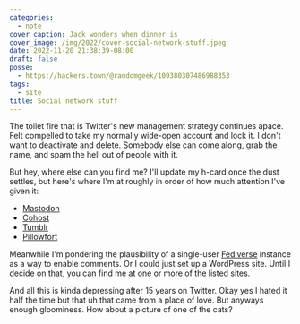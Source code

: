 ```yaml
---
categories:
  - note
cover_caption: Jack wonders when dinner is
cover_image: /img/2022/cover-social-network-stuff.jpeg
date: 2022-11-20 21:38:39-08:00
draft: false
posse:
  - https://hackers.town/@randomgeek/109380307486988353
tags:
  - site
title: Social network stuff
---
```


The toilet fire that is Twitter's new management strategy continues apace.
Felt compelled to take my normally wide-open account and lock it.
I don't want to deactivate and delete.
Somebody else can come along, grab the name, and spam the hell out of people with it.

But hey, where else can you find me?
I'll update my h-card once the dust settles, but here's where I'm at roughly in order of how much attention I've given it:

- [Mastodon][mastodon]
- [Cohost][cohost]
- [Tumblr][tumblr]
- [Pillowfort][pillowfort]

[mastodon]: https://hackers.town/@randomgeek
[cohost]: https://cohost.org/randomgeek
[tumblr]: https://www.tumblr.com/blog/randomgeekery
[pillowfort]: https://www.pillowfort.social/randomgeek

Meanwhile I'm pondering the plausibility of a single-user [Fediverse][fediverse] instance as a way to enable comments.
Or I could just set up a WordPress site.
Until I decide on that, you can find me at one or more of the listed sites.

[fediverse]: https://fediverse.party

And all this is kinda depressing after 15 years on Twitter.
Okay yes I hated it half the time but that uh that came from a place of love.
But anyways enough gloominess.
How about a picture of one of the cats?
